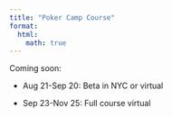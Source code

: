 ```yaml
---
title: "Poker Camp Course"
format:
  html:
    math: true
---
```

Coming soon: 

- Aug 21-Sep 20: Beta in NYC or virtual

- Sep 23-Nov 25: Full course virtual